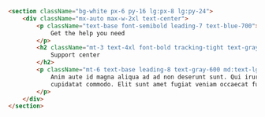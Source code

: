```html
<section className="bg-white px-6 py-16 lg:px-8 lg:py-24">
    <div className="mx-auto max-w-2xl text-center">
        <p className="text-base font-semibold leading-7 text-blue-700">
            Get the help you need
        </p>
        <h2 className="mt-3 text-4xl font-bold tracking-tight text-gray-900 md:text-6xl">
            Support center
        </h2>
        <p className="mt-6 text-base leading-8 text-gray-600 md:text-lg">
            Anim aute id magna aliqua ad ad non deserunt sunt. Qui irure qui lorem
            cupidatat commodo. Elit sunt amet fugiat veniam occaecat fugiat aliqua.
        </p>
    </div>
</section>
```
